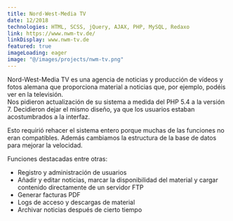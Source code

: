 ```yaml
---
title: Nord-West-Media TV
date: 12/2018
technologies: HTML, SCSS, jQuery, AJAX, PHP, MySQL, Redaxo
link: https://www.nwm-tv.de/
linkDisplay: www.nwm-tv.de
featured: true
imageLoading: eager
image: "@/images/projects/nwm-tv.png"
---
```


Nord-West-Media TV es una agencia de noticias y producción de vídeos y fotos alemana que proporciona material a noticias que, por ejemplo, podéis ver en la televisión.\
Nos pidieron actualización de su sistema a medida del PHP 5.4 a la versión 7. Decidieron dejar el mismo diseño, ya que los usuarios estaban acostumbrados a la interfaz.

Esto requirió rehacer el sistema entero porque muchas de las funciones no eran compatibles. Además cambiamos la estructura de la base de datos para mejorar la velocidad.

Funciones destacadas entre otras:

- Registro y administración de usuarios
- Añadir y editar noticias, marcar la disponibilidad del material y cargar contenido directamente de un servidor FTP
- Generar facturas PDF
- Logs de acceso y descargas de material
- Archivar noticias después de cierto tiempo
